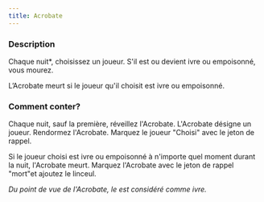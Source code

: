 ```yaml
---
title: Acrobate
---
```



<Role ACROBATE header />

### Description

Chaque nuit*, choisissez un joueur. S'il est ou devient ivre ou empoisonné, vous mourez.

L’Acrobate meurt si le joueur qu'il choisit est ivre ou empoisonné.

### Comment conter?

Chaque nuit, sauf la première, réveillez l'Acrobate. L'Acrobate désigne un joueur. Rendormez l'Acrobate. Marquez le joueur "Choisi" avec le jeton de rappel.

Si le joueur choisi est ivre ou empoisonné à n'importe quel moment durant la nuit, l'Acrobate meurt. Marquez l'Acrobate avec le jeton de rappel "mort"et ajoutez le linceul.

_Du point de vue de l'Acrobate, le <Role SOULARD /> est considéré comme ivre._




